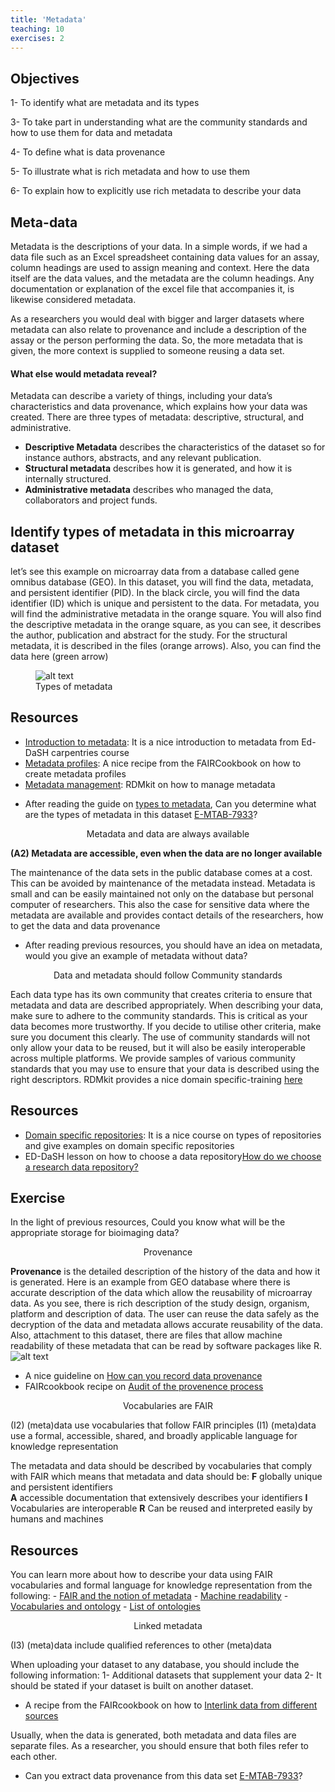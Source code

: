 ```yaml
---
title: 'Metadata'
teaching: 10
exercises: 2
---
```

::: callout
## Objectives
1- To identify what are metadata and its types

3- To take part in understanding what are the community standards and how to use them for data and metadata

4- To define what is data provenance

5- To illustrate what is rich metadata and how to use them

6- To explain how to explicitly use rich metadata to describe your data
:::

## Meta-data

Metadata is the descriptions of your data.  In a simple words, if we had a data file such as an Excel spreadsheet containing data values for an assay, column headings are used to assign meaning and context.  Here the data itself are the data values, and the metadata are the column headings. Any documentation or explanation of the excel file that accompanies it, is likewise considered metadata.

As a researchers you would deal with bigger and larger datasets where metadata can also relate to provenance and include a description of the assay or the person performing the data.  So, the more metadata that is given, the more context is supplied to someone reusing a data set.


#### What else would metadata reveal?
Metadata can describe a variety of things, including your data's characteristics and data provenance, which explains how your data was created. There are three types of metadata: descriptive, structural, and administrative.  

- **Descriptive Metadata** describes the characteristics of the dataset so for instance authors, abstracts, and any relevant publication.
- **Structural metadata** describes how it is generated, and how it is internally structured.
- **Administrative metadata** describes who managed the data, collaborators and project funds.  

::: discussion
## Identify types of metadata in this microarray dataset
let’s see this example on microarray data from a database called gene omnibus database (GEO). In this dataset, you will find the data, metadata, and persistent identifier (PID). In the black circle, you will find the data identifier (ID) which is unique and persistent to the data. For metadata, you will find the administrative metadata in the orange square. You will also find the descriptive metadata in the orange square, as you can see, it describes the author, publication and abstract for the study. For the structural metadata, it is described in the files (orange arrows). Also, you can find the data here (green arrow)

![Types of metadata](fig/metadata.jpg){alt='alt text'}
:::

::: callout
## Resources
- [Introduction to metadata](https://carpentries-incubator.github.io/fair-bio-practice/05-intro-to-metadata/index.html): It is a nice introduction to metadata from Ed-DaSH carpentries course
- [Metadata profiles](https://faircookbook.elixir-europe.org/content/recipes/interoperability/creating-minimal-metadata-profiles.html): A nice recipe from the FAIRCookbook on how to create metadata profiles
- [Metadata management](https://rdmkit.elixir-europe.org/metadata_management.html): RDMkit on how to manage metadata
:::

:::::::::::::::::::::::::::::: challenge
- After reading the guide on [types to metadata](https://carpentries-incubator.github.io/fair-bio-practice/05-intro-to-metadata/index.html), Can you determine what are the types of metadata in this dataset [E-MTAB-7933](https://www.ebi.ac.uk/biostudies/arrayexpress/studies/E-MTAB-7933)?
::::::::::::::::::::::::::::::::::::::

<p style="text-align: center;"> Metadata and data are always available </p>

**(A2) Metadata are accessible, even when the data are no longer available**

The maintenance of the data sets in the public database comes at a cost. This can be avoided by maintenance of the metadata instead. Metadata is small and can be easily maintained not only on the database but personal computer of researchers. This also the case for sensitive data where the metadata are available and provides contact details of the researchers, how to get the data and data provenance


:::::::::::::: challenge
- After reading previous resources, you should have an idea on metadata, would you give an example of metadata without data?
:::::::::::::::::

<p style="text-align: center;"> Data and metadata should follow Community standards </p>

Each data type has its own community that creates criteria to ensure that metadata and data are described appropriately. When describing your data, make sure to adhere to the community standards. This is critical as your data becomes more trustworthy. If you decide to utilise other criteria, make sure you document this clearly. The use of community standards will not only allow your data to be reused, but it will also be easily interoperable across multiple platforms.
We provide samples of various community standards that you may use to ensure that your data is described using the right descriptors. 
RDMkit provides a nice domain specific-training [here](https://rdmkit.elixir-europe.org/your_domain) 

::: callout
## Resources

- [Domain specific repositories](https://carpentries-incubator.github.io/fair-bio-practice/13-data-repositories/index.html): It is a nice course on types of repositories and give examples on domain specific repositories
- ED-DaSH lesson on how to choose a data repository[How do we choose a research data repository?](https://carpentries-incubator.github.io/fair-bio-practice/13-data-repositories/index.html)
:::

::: challenge
## Exercise
In the light of previous resources, Could you know what will be the appropriate storage for bioimaging data?
:::

<p style="text-align: center;"> Provenance </p>

**Provenance** is the detailed description of the history of the data and how it is generated.
Here is an example from GEO database where there is accurate description of the data which allow the reusability of microarray data. As you see, there is rich description of the study design, organism, platform and description of data. The user can reuse the data safely as the decryption of the data and metadata allows accurate reusability of the data. Also, attachment to this dataset, there are files that allow machine readability of these metadata that can be read by software packages like R.
![An example from GEO dataset shows how the data were generated and processed](fig/provenance.png){alt='alt text'}

::: callout
- A nice guideline on [How can you record data provenance](https://rdmkit.elixir-europe.org/data_provenance)
- FAIRcookbook recipe on [Audit of the provenence process](https://faircookbook.elixir-europe.org/content/recipes/reusability/provenance.html)
::: 

<p style="text-align: center;"> Vocabularies are FAIR </p>
(I2)  (meta)data use vocabularies that follow FAIR principles
(I1)  (meta)data use a formal, accessible, shared, and broadly applicable language for knowledge representation


The metadata and data should be described by vocabularies that comply with FAIR which means that metadata and data should be:
**F** globally unique and persistent identifiers                           
**A** accessible documentation that extensively describes your identifiers
**I** Vocabularies are interoperable
**R** Can be reused and interpreted easily by humans and machines

::: callout
## Resources
You can learn more about how to describe your data using FAIR vocabularies and formal language for knowledge representation from the following:
- [FAIR and the notion of metadata](https://faircookbook.elixir-europe.org/content/recipes/introduction/metadata-fair.html)
- [Machine readability](https://rdmkit.elixir-europe.org/machine_actionability)
- [Vocabularies and ontology](https://carpentries-incubator.github.io/fair-bio-practice/06-being-precise/index.html)
- [List of ontologies](https://obofoundry.org/)
:::

<p style="text-align: center;"> Linked metadata </p>
(I3)  (meta)data include qualified references to other (meta)data

When uploading your dataset to any database, you should include the following information:
1- Additional datasets that supplement your data
2- It should be stated if your dataset is built on another dataset.

::: callout
- A recipe from the FAIRcookbook on how to [Interlink data from different sources](https://faircookbook.elixir-europe.org/content/recipes/interoperability/identifier-mapping.html#references)
:::

Usually, when the data is generated, both metadata and data files are separate files. As a researcher, you should ensure that both files refer to each other.

::::::::::: challenge
- Can you extract data provenance from this data set [E-MTAB-7933](https://www.ebi.ac.uk/biostudies/arrayexpress/studies/E-MTAB-7933)? 
::::::::::::::::
